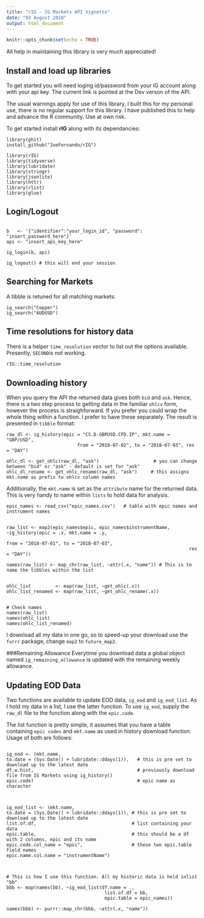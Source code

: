 ---
title: "rIG - IG Markets API Vignette"
date: "03 August 2018"
output: html_document
---

```{r setup, include=FALSE}
knitr::opts_chunk$set(echo = TRUE)
```

All help in maintaining this library is very much appreciated!


## Install and load up libraries

To get started you will need loging id/password from your IG account along with your api key. The current link is pointed at the Dev verson of the API.

The usual warnings apply for use of this library, I built this for my personal use, there is no regular support for this library. I have published this to help and advance the R community. Use at own risk.


To get started install **rIG** along with its dependancies: 

```{}
library(ghit)
install_github("JoeFernando/rIG")

library(rIG)
library(tidyverse)
library(lubridate)
library(stringr)
library(jsonlite)
library(httr)
library(rlist)
library(glue)
```



## Login/Logout

```{}

b   <- '{"identifier":"your_login_id", "password": "insert_password_here"}'
api <- "insert_api_key_here"

ig_login(b, api) 

ig_logout() # this will end your session

```



## Searching for Markets

A tibble is retuned for all matching markets:

```{}
ig_search("Copper")
ig_search("AUDUSD")
```



## Time resolutions for history data

There is a helper `time_resolution` vector to list out the options available. Presently, `SECOND`is not working.

```{r, echo = TRUE}

rIG::time_resolution

```



## Downloading history

When you query the API the returned data gives both `bid` and `ask`. Hence, there is a two step process to getting data in the familiar `ohlcv` form, however the process is straighforward. If you prefer you could wrap the whole thing within a function. I prefer to have these separately. The result is presented in `tibble` format:

```{}
raw_dl <- ig_history(epic = "CS.D.GBPUSD.CFD.IP", mkt.name = "GBP/USD", 
                          from = "2018-07-02", to = "2018-07-03", res = "DAY")

ohlc_dl <- get_ohlc(raw_dl, "ask")                    # you can change between "bid" or "ask" - default is set for "ask"
ohlc_dl_rename <- get_ohlc_rename(raw_dl, "ask")     # this assigns mkt.name as prefix to ohlcv column names

```



Additionally, the `mkt.name` is set as the `attribute` name for the returned data. This is very handy to name within  `lists` to hold data for analysis. 

``` {}
epic_names <- read_csv("epic_names.csv")   # table with epic names and instrument names


raw_list <- map2(epic_names$epic, epic_names$instrumentName, ~ig_history(epic = .x, mkt.name = .y,
                                                                   from = "2018-07-01", to = "2018-07-03", 
                                                                   res = "DAY"))

names(raw_list) <- map_chr(raw_list, ~attr(.x, "name")) # This is to name the tibbles within the list


ohlc_list         <- map(raw_list, ~get_ohlc(.x))
ohlc_list_renamed <- map(raw_list, ~get_ohlc_rename(.x))  


# Check names
names(raw_list)
names(ohlc_list)
names(ohlc_list_renamed)
```


I download all my data in one go, so to speed-up your download use the `furrr` package, change `map2` to `future_map2`.

###Remaining Allowance
Everytime you download data a global object named `ig_remaining_allowance` is updated with the remaining weekly allowance. 



## Updating EOD Data
Two functions are available to update EOD data, `ig_eod` and `ig_eod_list`. As I hold my data in a list, I use the latter function. To use `ig_eod`, supply the `raw_dl` file to the function along with the `epic.code`. 

The list function is pretty simple, it assumes that you have a table containing `epic codes` and `mkt.name` as used in history download function. Usage of both are follows:


```{}

ig_eod <- (mkt.name,
to.date = (Sys.Date() + lubridate::ddays(1)),   # this is pre set to download up to the latest date
df.w.hist,                                      # previously download file from IG Markets using ig_history()
epic.code)                                      # epic name as character



ig_eod_list <- (mkt.name,
to.date = (Sys.Date() + lubridate::ddays(1)), # this is pre set to download up to the latest date
list.of.df,                                   # list containing your data
epic.table,                                   # this should be a df with 2 columns, epic and its name
epic.code.col_name = "epic",                  # these two epic.table field names 
epic.name.col.name = "instrumentName")



# This is how I use this function. All my historic data is held inlist "bb"
bbb <- map(names(bb), ~ig_eod_list(df.name = ., 
                                    list.of.df = bb,
                                    epic.table = epic_names))

names(bbb) <- purrr::map_chr(bbb, ~attr(.x, "name"))

```

